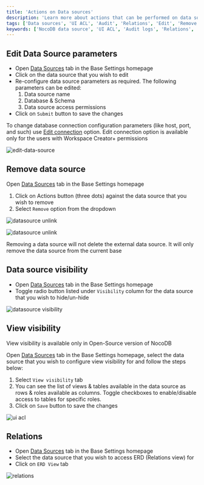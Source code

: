 ```yaml
---
title: 'Actions on Data sources'
description: 'Learn more about actions that can be performed on data sources in NocoDB.'
tags: ['Data sources', 'UI ACL', 'Audit', 'Relations', 'Edit', 'Remove', 'Visibility']
keywords: ['NocoDB data source', 'UI ACL', 'Audit logs', 'Relations', 'Edit', 'Unlink', 'Visibility']
---
```


## Edit Data Source parameters
- Open [Data Sources](/docs/product-docs/data-sources#accessing-data-sources) tab in the Base Settings homepage
- Click on the data source that you wish to edit
- Re-configure data source parameters as required. The following parameters can be edited:
    1. Data source name
    2. Database & Schema
    3. Data source access permissions
- Click on `Submit` button to save the changes

<Callout type="info">To change database connection configuration parameters (like host, port, and such) use [Edit connection](/docs/product-docs/integrations/actions-on-connection#edit) option. Edit connection option is available only for the users with Workspace Creator+ permissions</Callout>

![edit-data-source](/img/v2/data-source/data-source-edit.png)

## Remove data source

Open [Data Sources](/docs/product-docs/data-sources#accessing-data-sources) tab in the Base Settings homepage
1. Click on Actions button (three dots) against the data source that you wish to remove
2. Select `Remove` option from the dropdown

![datasource unlink](/img/v2/data-source/data-source-remove.png)  
  
![datasource unlink](/img/v2/data-source/data-source-remove-2.png)

<Callout type="info">Removing a data source will not delete the external data source. It will only remove the data source from the current base</Callout>

## Data source visibility

- Open [Data Sources](/docs/product-docs/data-sources#accessing-data-sources) tab in the Base Settings homepage
- Toggle radio button listed under `Visibility` column for the data source that you wish to hide/un-hide

![datasource visibility](/img/v2/data-source/data-source-visibility.png)


## View visibility

<Callout type="info">View visibility is available only in Open-Source version of NocoDB</Callout>

Open [Data Sources](/docs/product-docs/data-sources#accessing-data-sources) tab in the Base Settings homepage, select the data source that you wish to configure view visibility for and follow the steps below:
1. Select `View visibility` tab
2. You can see the list of views & tables available in the data source as rows & roles available as columns. Toggle checkboxes to enable/disable access to tables for specific roles.
3. Click on `Save` button to save the changes

![ui acl](/img/v2/data-source/data-source-uiacl.png)


## Relations
- Open [Data Sources](/docs/product-docs/data-sources#accessing-data-sources) tab in the Base Settings homepage
- Select the data source that you wish to access ERD (Relations view) for
- Click on `ERD View` tab

![relations](/img/v2/data-source/data-source-erd.png)

